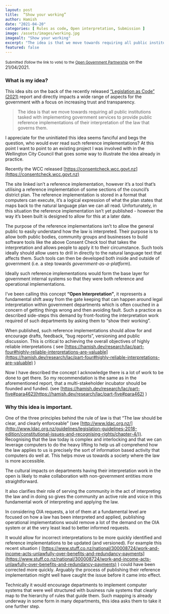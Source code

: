 ---
layout: post
title:  “Show your working”
author: Hamish
date: "2021-04-20"
categories: [ Rules as code, Open interpretation, Submission ]
image: /assets/images/working.jpg
imagealt: "Show your working"
excerpt: "The idea is that we move towards requiring all public institutions tasked with implementing government services to provide public reference implementations of their interpretation of the law that governs them."
featured: false
---

<small>Submitted (follow the link to vote) to the [Open Government Partnership](https://www.opengovpartnership.nz/transparency-and-accountability/show-your-working)</small> on the 21/04/2021.

### What is my idea?

This idea sits on the back of the recently released [“Legislation as Code” (2021)](https://hamish.dev/research/lac/index) report and directly impacts a wide range of aspects for the government with a focus on increasing trust and transparency.

> The idea is that we move towards requiring all public institutions tasked with implementing government services to provide public reference implementations of their interpretation of the law that governs them.

I appreciate for the uninitiated this idea seems fanciful and begs the question, who would ever read such reference implementations? At this point I want to point to an existing project I was involved with in the Wellington City Council that goes some way to illustrate the idea already in practice.

Recently the WCC released [https://consentcheck.wcc.govt.nz](https://consentcheck.wcc.govt.nz)
 
The site linked isn’t a reference implementation, however it’s a tool that’s utilising a reference implementation of some sections of the council’s district plan. The reference implementation is stored in a format that computers can execute, it’s a logical expression of what the plan states that maps back to the natural language plan we can all read. Unfortunately, in this situation the reference implementation isn’t yet published - however the way it’s been built is designed to allow for this at a later date. 

The purpose of the reference implementations isn’t to allow the general public to easily understand how the law is interpreted. Their purpose is to allow both public bodies, community groups and businesses to build software tools like the above Consent Check tool that takes the interpretation and allows people to apply it to their circumstance. Such tools ideally should allow users to drill in directly to the natural language text that affects them. Such tools can then be developed both inside and outside of government (i.e. a step towards _government-as-a-platform_).

Ideally such reference implementations would form the base layer for government internal systems so that they were both reference and operational implementations.

I’ve been calling this concept **“Open Interpretation”**, it represents a fundamental shift away from the gate keeping that can happen around legal interpretation within government departments which is often couched in a concern of getting things wrong and then avoiding fault. Such a practice as described side-steps this demand by front-footing the interpretation work required of such departments by  asking them to “show their working”.

When published, such reference implementations should allow for and encourage drafts, feedback, “bug reports”, versioning and public discussion. This is critical to achieving the overall objectives of highly reliable interpretations ( see [https://hamish.dev/research/lac/part-four#highly-reliable-interpretations-are-valuable](https://hamish.dev/research/lac/part-four#highly-reliable-interpretations-are-valuable) )

Now I have described the concept I acknowledge there is a lot of work to be done to get there. So my recommendation is the same as in the aforementioned report, that a multi-stakeholder incubator should be founded and funded. (see [https://hamish.dev/research/lac/part-five#para462](https://hamish.dev/research/lac/part-five#para462) )

### Why this idea is important.

One of the three principles behind the rule of law is that “The law should be clear, and clearly enforceable” (see [http://www.ldac.org.nz/](http://www.ldac.org.nz/guidelines/legislation-guidelines-2018-edition/constitutional-issues-and-recognising-rights/chapter-4/)). Recognising that the law today is complex and interlocking and that we can leverage computers to do the heavy lifting to help us all comprehend how the law applies to us is precisely the sort of information based activity that computers do well at. This helps move us towards a society where the law is more accessible.

The cultural impacts on departments having their interpretation work in the open is likely to make collaboration with non-government entities more straightforward.

It also clarifies their role of serving the community in the act of interpreting the law and in doing so gives the community an active role and voice in this fundamental work of interpreting and applying the law.

In considering OIA requests, a lot of them at a fundamental level are focused on how a law has been interpreted and applied, publishing operational implementations would remove a lot of the demand on the OIA system or at the very least lead to better informed requests.

It would allow for incorrect interpretations to be more quickly identified and reference implementations to be updated (and versioned). For example this recent situation ( [https://www.stuff.co.nz/national/300008724/work-and-income-acts-unlawfully-over-benefits-and-redundancy-payments](https://www.stuff.co.nz/national/300008724/work-and-income-acts-unlawfully-over-benefits-and-redundancy-payments) ) could have been corrected more quickly. Arguably the process of publishing their reference implementation might well have caught the issue before it came into effect.

Technically it would encourage departments to implement computer systems that were well structured with business rule systems that clearly map to the hierarchy of rules that guide them. Such mapping is already underway in some form in many departments, this idea asks them to take it one further step.

